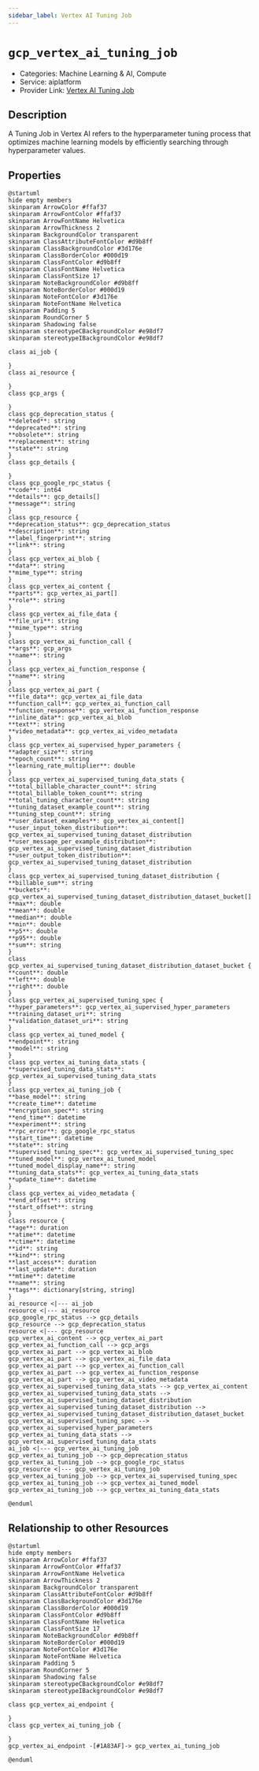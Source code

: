 ```yaml
---
sidebar_label: Vertex AI Tuning Job
---
```


# `gcp_vertex_ai_tuning_job`

- Categories: Machine Learning & AI, Compute
- Service: aiplatform
- Provider Link: [Vertex AI Tuning Job](https://cloud.google.com/docs)

## Description

A Tuning Job in Vertex AI refers to the hyperparameter tuning process that optimizes machine learning models by efficiently searching through hyperparameter values.

## Properties

<ZoomPanPinch>

```kroki imgType="plantuml" imgAlt="Diagram of Vertex AI Tuning Job data model"
@startuml
hide empty members
skinparam ArrowColor #ffaf37
skinparam ArrowFontColor #ffaf37
skinparam ArrowFontName Helvetica
skinparam ArrowThickness 2
skinparam BackgroundColor transparent
skinparam ClassAttributeFontColor #d9b8ff
skinparam ClassBackgroundColor #3d176e
skinparam ClassBorderColor #000d19
skinparam ClassFontColor #d9b8ff
skinparam ClassFontName Helvetica
skinparam ClassFontSize 17
skinparam NoteBackgroundColor #d9b8ff
skinparam NoteBorderColor #000d19
skinparam NoteFontColor #3d176e
skinparam NoteFontName Helvetica
skinparam Padding 5
skinparam RoundCorner 5
skinparam Shadowing false
skinparam stereotypeCBackgroundColor #e98df7
skinparam stereotypeIBackgroundColor #e98df7

class ai_job {

}
class ai_resource {

}
class gcp_args {

}
class gcp_deprecation_status {
**deleted**: string
**deprecated**: string
**obsolete**: string
**replacement**: string
**state**: string
}
class gcp_details {

}
class gcp_google_rpc_status {
**code**: int64
**details**: gcp_details[]
**message**: string
}
class gcp_resource {
**deprecation_status**: gcp_deprecation_status
**description**: string
**label_fingerprint**: string
**link**: string
}
class gcp_vertex_ai_blob {
**data**: string
**mime_type**: string
}
class gcp_vertex_ai_content {
**parts**: gcp_vertex_ai_part[]
**role**: string
}
class gcp_vertex_ai_file_data {
**file_uri**: string
**mime_type**: string
}
class gcp_vertex_ai_function_call {
**args**: gcp_args
**name**: string
}
class gcp_vertex_ai_function_response {
**name**: string
}
class gcp_vertex_ai_part {
**file_data**: gcp_vertex_ai_file_data
**function_call**: gcp_vertex_ai_function_call
**function_response**: gcp_vertex_ai_function_response
**inline_data**: gcp_vertex_ai_blob
**text**: string
**video_metadata**: gcp_vertex_ai_video_metadata
}
class gcp_vertex_ai_supervised_hyper_parameters {
**adapter_size**: string
**epoch_count**: string
**learning_rate_multiplier**: double
}
class gcp_vertex_ai_supervised_tuning_data_stats {
**total_billable_character_count**: string
**total_billable_token_count**: string
**total_tuning_character_count**: string
**tuning_dataset_example_count**: string
**tuning_step_count**: string
**user_dataset_examples**: gcp_vertex_ai_content[]
**user_input_token_distribution**: gcp_vertex_ai_supervised_tuning_dataset_distribution
**user_message_per_example_distribution**: gcp_vertex_ai_supervised_tuning_dataset_distribution
**user_output_token_distribution**: gcp_vertex_ai_supervised_tuning_dataset_distribution
}
class gcp_vertex_ai_supervised_tuning_dataset_distribution {
**billable_sum**: string
**buckets**: gcp_vertex_ai_supervised_tuning_dataset_distribution_dataset_bucket[]
**max**: double
**mean**: double
**median**: double
**min**: double
**p5**: double
**p95**: double
**sum**: string
}
class gcp_vertex_ai_supervised_tuning_dataset_distribution_dataset_bucket {
**count**: double
**left**: double
**right**: double
}
class gcp_vertex_ai_supervised_tuning_spec {
**hyper_parameters**: gcp_vertex_ai_supervised_hyper_parameters
**training_dataset_uri**: string
**validation_dataset_uri**: string
}
class gcp_vertex_ai_tuned_model {
**endpoint**: string
**model**: string
}
class gcp_vertex_ai_tuning_data_stats {
**supervised_tuning_data_stats**: gcp_vertex_ai_supervised_tuning_data_stats
}
class gcp_vertex_ai_tuning_job {
**base_model**: string
**create_time**: datetime
**encryption_spec**: string
**end_time**: datetime
**experiment**: string
**rpc_error**: gcp_google_rpc_status
**start_time**: datetime
**state**: string
**supervised_tuning_spec**: gcp_vertex_ai_supervised_tuning_spec
**tuned_model**: gcp_vertex_ai_tuned_model
**tuned_model_display_name**: string
**tuning_data_stats**: gcp_vertex_ai_tuning_data_stats
**update_time**: datetime
}
class gcp_vertex_ai_video_metadata {
**end_offset**: string
**start_offset**: string
}
class resource {
**age**: duration
**atime**: datetime
**ctime**: datetime
**id**: string
**kind**: string
**last_access**: duration
**last_update**: duration
**mtime**: datetime
**name**: string
**tags**: dictionary[string, string]
}
ai_resource <|--- ai_job
resource <|--- ai_resource
gcp_google_rpc_status --> gcp_details
gcp_resource --> gcp_deprecation_status
resource <|--- gcp_resource
gcp_vertex_ai_content --> gcp_vertex_ai_part
gcp_vertex_ai_function_call --> gcp_args
gcp_vertex_ai_part --> gcp_vertex_ai_blob
gcp_vertex_ai_part --> gcp_vertex_ai_file_data
gcp_vertex_ai_part --> gcp_vertex_ai_function_call
gcp_vertex_ai_part --> gcp_vertex_ai_function_response
gcp_vertex_ai_part --> gcp_vertex_ai_video_metadata
gcp_vertex_ai_supervised_tuning_data_stats --> gcp_vertex_ai_content
gcp_vertex_ai_supervised_tuning_data_stats --> gcp_vertex_ai_supervised_tuning_dataset_distribution
gcp_vertex_ai_supervised_tuning_dataset_distribution --> gcp_vertex_ai_supervised_tuning_dataset_distribution_dataset_bucket
gcp_vertex_ai_supervised_tuning_spec --> gcp_vertex_ai_supervised_hyper_parameters
gcp_vertex_ai_tuning_data_stats --> gcp_vertex_ai_supervised_tuning_data_stats
ai_job <|--- gcp_vertex_ai_tuning_job
gcp_vertex_ai_tuning_job --> gcp_deprecation_status
gcp_vertex_ai_tuning_job --> gcp_google_rpc_status
gcp_resource <|--- gcp_vertex_ai_tuning_job
gcp_vertex_ai_tuning_job --> gcp_vertex_ai_supervised_tuning_spec
gcp_vertex_ai_tuning_job --> gcp_vertex_ai_tuned_model
gcp_vertex_ai_tuning_job --> gcp_vertex_ai_tuning_data_stats

@enduml
```

</ZoomPanPinch>

## Relationship to other Resources

<ZoomPanPinch>

```kroki imgType="plantuml" imgAlt="Diagram of Vertex AI Tuning Job resource relationships"
@startuml
hide empty members
skinparam ArrowColor #ffaf37
skinparam ArrowFontColor #ffaf37
skinparam ArrowFontName Helvetica
skinparam ArrowThickness 2
skinparam BackgroundColor transparent
skinparam ClassAttributeFontColor #d9b8ff
skinparam ClassBackgroundColor #3d176e
skinparam ClassBorderColor #000d19
skinparam ClassFontColor #d9b8ff
skinparam ClassFontName Helvetica
skinparam ClassFontSize 17
skinparam NoteBackgroundColor #d9b8ff
skinparam NoteBorderColor #000d19
skinparam NoteFontColor #3d176e
skinparam NoteFontName Helvetica
skinparam Padding 5
skinparam RoundCorner 5
skinparam Shadowing false
skinparam stereotypeCBackgroundColor #e98df7
skinparam stereotypeIBackgroundColor #e98df7

class gcp_vertex_ai_endpoint {

}
class gcp_vertex_ai_tuning_job {

}
gcp_vertex_ai_endpoint -[#1A83AF]-> gcp_vertex_ai_tuning_job

@enduml
```

</ZoomPanPinch>
